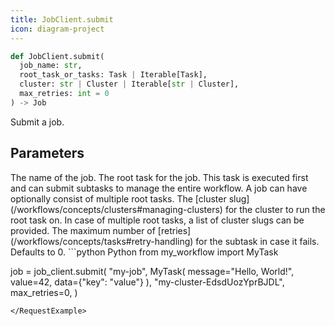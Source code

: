 ```yaml
---
title: JobClient.submit
icon: diagram-project
---
```


```python
def JobClient.submit(
  job_name: str,
  root_task_or_tasks: Task | Iterable[Task],
  cluster: str | Cluster | Iterable[str | Cluster],
  max_retries: int = 0
) -> Job
```

Submit a job.

## Parameters

<ParamField path="job_name" type="str">
  The name of the job.
</ParamField>

<ParamField path="root_task_or_tasks" type="Task">
  The root task for the job. This task is executed first and can submit subtasks to manage the entire workflow. A job can have optionally consist of multiple root tasks.
</ParamField>

<ParamField path="cluster" type="str">
  The [cluster slug](/workflows/concepts/clusters#managing-clusters) for the cluster to run the root task on. In case of multiple root tasks, a list of cluster slugs can be provided.
</ParamField>

<ParamField path="max_retries" type="int">
  The maximum number of [retries](/workflows/concepts/tasks#retry-handling) for the subtask in case it fails. Defaults to 0.
</ParamField>

<RequestExample>
```python Python
from my_workflow import MyTask

job = job_client.submit(
    "my-job",
    MyTask(
      message="Hello, World!", 
      value=42,
      data={"key": "value"}
    ),
    "my-cluster-EdsdUozYprBJDL",
    max_retries=0,
)
```
</RequestExample>
